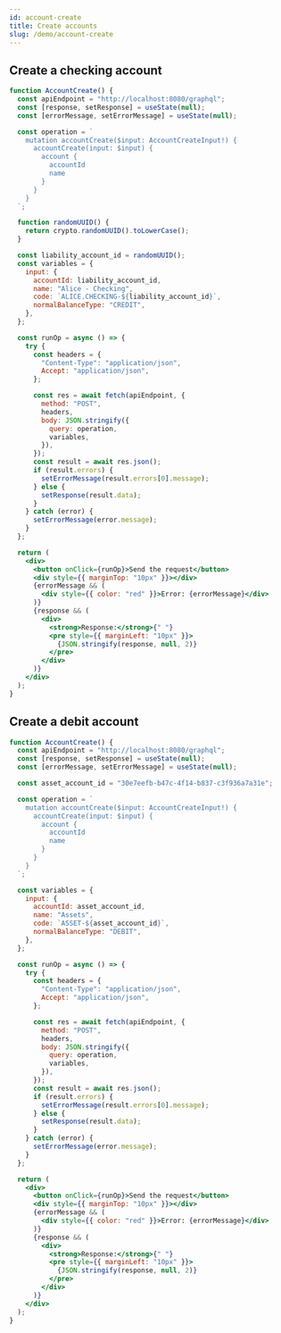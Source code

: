 ```yaml
---
id: account-create
title: Create accounts
slug: /demo/account-create
---
```


## Create a checking account

```jsx live
function AccountCreate() {
  const apiEndpoint = "http://localhost:8080/graphql";
  const [response, setResponse] = useState(null);
  const [errorMessage, setErrorMessage] = useState(null);

  const operation = `
    mutation accountCreate($input: AccountCreateInput!) {
      accountCreate(input: $input) {
        account {
          accountId
          name
        }
      }
    }
  `;

  function randomUUID() {
    return crypto.randomUUID().toLowerCase();
  }

  const liability_account_id = randomUUID();
  const variables = {
    input: {
      accountId: liability_account_id,
      name: "Alice - Checking",
      code: `ALICE.CHECKING-${liability_account_id}`,
      normalBalanceType: "CREDIT",
    },
  };

  const runOp = async () => {
    try {
      const headers = {
        "Content-Type": "application/json",
        Accept: "application/json",
      };

      const res = await fetch(apiEndpoint, {
        method: "POST",
        headers,
        body: JSON.stringify({
          query: operation,
          variables,
        }),
      });
      const result = await res.json();
      if (result.errors) {
        setErrorMessage(result.errors[0].message);
      } else {
        setResponse(result.data);
      }
    } catch (error) {
      setErrorMessage(error.message);
    }
  };

  return (
    <div>
      <button onClick={runOp}>Send the request</button>
      <div style={{ marginTop: "10px" }}></div>
      {errorMessage && (
        <div style={{ color: "red" }}>Error: {errorMessage}</div>
      )}
      {response && (
        <div>
          <strong>Response:</strong>{" "}
          <pre style={{ marginLeft: "10px" }}>
            {JSON.stringify(response, null, 2)}
          </pre>
        </div>
      )}
    </div>
  );
}
```

## Create a debit account

```jsx live
function AccountCreate() {
  const apiEndpoint = "http://localhost:8080/graphql";
  const [response, setResponse] = useState(null);
  const [errorMessage, setErrorMessage] = useState(null);

  const asset_account_id = "30e7eefb-b47c-4f14-b837-c3f936a7a31e";

  const operation = `
    mutation accountCreate($input: AccountCreateInput!) {
      accountCreate(input: $input) {
        account {
          accountId
          name
        }
      }
    }
  `;

  const variables = {
    input: {
      accountId: asset_account_id,
      name: "Assets",
      code: `ASSET-${asset_account_id}`,
      normalBalanceType: "DEBIT",
    },
  };

  const runOp = async () => {
    try {
      const headers = {
        "Content-Type": "application/json",
        Accept: "application/json",
      };

      const res = await fetch(apiEndpoint, {
        method: "POST",
        headers,
        body: JSON.stringify({
          query: operation,
          variables,
        }),
      });
      const result = await res.json();
      if (result.errors) {
        setErrorMessage(result.errors[0].message);
      } else {
        setResponse(result.data);
      }
    } catch (error) {
      setErrorMessage(error.message);
    }
  };

  return (
    <div>
      <button onClick={runOp}>Send the request</button>
      <div style={{ marginTop: "10px" }}></div>
      {errorMessage && (
        <div style={{ color: "red" }}>Error: {errorMessage}</div>
      )}
      {response && (
        <div>
          <strong>Response:</strong>{" "}
          <pre style={{ marginLeft: "10px" }}>
            {JSON.stringify(response, null, 2)}
          </pre>
        </div>
      )}
    </div>
  );
}
```
